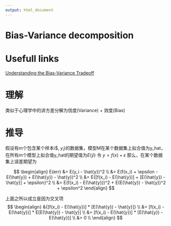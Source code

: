 ```yaml
---
output: html_document
---
```

Bias-Variance decomposition
========================================================
# Usefull links
[Understanding the Bias-Variance Tradeoff](http://scott.fortmann-roe.com/docs/BiasVariance.html)

# 理解
类似于心理学中的讲方差分解为信度(Variance) + 效度(Bias)

# 推导
假设有m个包含某个样本i$, $y_i$)的数据集，模型M在某个数据集上拟合值为y_hat，
在所有m个模型上拟合值y_hat的期望值为$E(\hat{y})$
令 $y = f(x) + \epsilon$
那么，在某个数据集上误差期望为

$$
\begin{align}
E(err) &= E(y_i - \hat{y})^2  \\
       &= E(f(x_i) + \epsilon - E(\hat{y}) + E(\hat{y}) - \hat{y})^2 \\
       &= E{[f(x_i) - E(\hat{y})] + [E(\hat{y}) - \hat{y}] + \epsilon}^2 \\
       &= E(f(x_i) - E(\hat{y}))^2 + E(E(\hat{y}) - \hat{y})^2 + \epsilon^2
\end{align}
$$

上面之所以成立是因为交叉项
$$
\begin{align}
        &{[f(x_i) - E(\hat{y})] * [E(\hat{y}) - \hat{y}]} \\
        &= [f(x_i) - E(\hat{y})] * E[E(\hat{y}) - \hat{y}] \\
        &= [f(x_i) - E(\hat{y})] * [E(\hat{y}) - E(\hat{y})] \\
        &= 0 \\
\end{align}
$$

